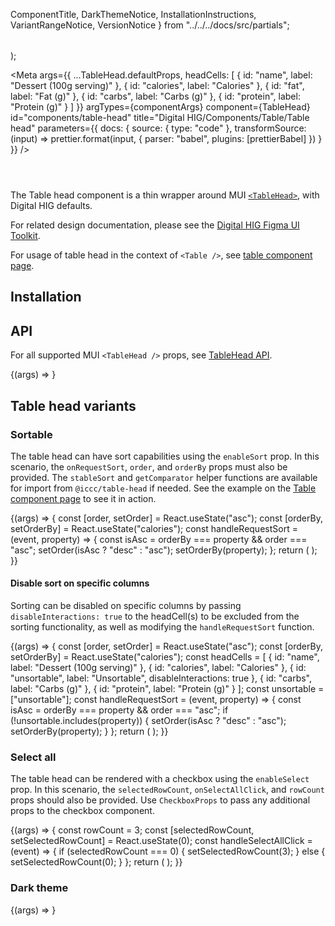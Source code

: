   ComponentTitle,
  DarkThemeNotice,
  InstallationInstructions,
  VariantRangeNotice,
  VersionNotice
} from "../../../docs/src/partials";

  <table>
    <TableHead {...args} />
  </table>
);

<Meta
  args={{
    ...TableHead.defaultProps,
    headCells: [
      { id: "name", label: "Dessert (100g serving)" },
      { id: "calories", label: "Calories" },
      { id: "fat", label: "Fat (g)" },
      { id: "carbs", label: "Carbs (g)" },
      { id: "protein", label: "Protein (g)" }
    ]
  }}
  argTypes={componentArgs}
  component={TableHead}
  id="components/table-head"
  title="Digital HIG/Components/Table/Table head"
  parameters={{
    docs: {
      source: {
        type: "code"
      },
      transformSource: (input) =>
        prettier.format(input, {
          parser: "babel",
          plugins: [prettierBabel]
        })
    }
  }}
/>

<ComponentTitle name="Table head" status="Stable" />

<code>
  <VersionNotice packageName="table-head" version={version} />
</code>

The Table head component is a thin wrapper around MUI [`<TableHead>`](https://mui.com/material-ui/react-table/), with Digital HIG defaults.

For related design documentation, please see the [Digital HIG Figma UI Toolkit](https://www.figma.com/file/NpV47EII6zCxkpPoChejg0/%E2%9D%96-iccc-UI-toolkit?node-id=9009%3A200194).

For usage of table head in the context of `<Table />`, see [table component page](/docs/components-table--api).

## Installation

<InstallationInstructions
  name={name}
  peerDependencies={peerDependencies}
  componentImport="TableHead"
/>

## API

For all supported MUI `<TableHead />` props, see [TableHead API](https://mui.com/material-ui/api/table-head/).

<Canvas>
  <Story
    name="API"
    parameters={{
      docs: {
        source: {
          type: "auto"
        }
      }
    }}
  >
    {(args) => <TableHeadComponent {...args} />}
  </Story>
</Canvas>

<ArgsTable story="API" />

## Table head variants

<VariantRangeNotice />

### Sortable

The table head can have sort capabilities using the `enableSort` prop. In this scenario, the `onRequestSort`, `order`, and `orderBy` props must also be provided. The `stableSort` and `getComparator` helper functions are available for import from `@iccc/table-head` if needed. See the example on the [Table component page](/docs/components-table--sortable) to see it in action.

<Canvas>
  <Story name="Sortable">
    {(args) => {
      const [order, setOrder] = React.useState("asc");
      const [orderBy, setOrderBy] = React.useState("calories");
      const handleRequestSort = (event, property) => {
        const isAsc = orderBy === property && order === "asc";
        setOrder(isAsc ? "desc" : "asc");
        setOrderBy(property);
      };
      return (
        <TableHeadComponent
          {...args}
          enableSort
          onRequestSort={handleRequestSort}
          order={order}
          orderBy={orderBy}
        />
      );
    }}
  </Story>
</Canvas>

#### Disable sort on specific columns

Sorting can be disabled on specific columns by passing `disableInteractions: true` to the headCell(s) to be excluded from the sorting functionality, as well as modifying the `handleRequestSort` function.

<Canvas>
  <Story name="Sortable: disable sort on specific columns">
    {(args) => {
      const [order, setOrder] = React.useState("asc");
      const [orderBy, setOrderBy] = React.useState("calories");
      const headCells = [
        { id: "name", label: "Dessert (100g serving)" },
        { id: "calories", label: "Calories" },
        { id: "unsortable", label: "Unsortable", disableInteractions: true },
        { id: "carbs", label: "Carbs (g)" },
        { id: "protein", label: "Protein (g)" }
      ];
      const unsortable = ["unsortable"];
      const handleRequestSort = (event, property) => {
        const isAsc = orderBy === property && order === "asc";
        if (!unsortable.includes(property)) {
          setOrder(isAsc ? "desc" : "asc");
          setOrderBy(property);
        }
      };
      return (
        <TableHeadComponent
          {...args}
          headCells={headCells}
          enableSort
          onRequestSort={handleRequestSort}
          order={order}
          orderBy={orderBy}
        />
      );
    }}
  </Story>
</Canvas>

### Select all

The table head can be rendered with a checkbox using the `enableSelect` prop. In this scenario, the `selectedRowCount`, `onSelectAllClick`, and `rowCount` props should also be provided. Use `CheckboxProps` to pass any additional props to the checkbox component.

<Canvas>
  <Story name="Select all">
    {(args) => {
      const rowCount = 3;
      const [selectedRowCount, setSelectedRowCount] = React.useState(0);
      const handleSelectAllClick = (event) => {
        if (selectedRowCount === 0) {
          setSelectedRowCount(3);
        } else {
          setSelectedRowCount(0);
        }
      };
      return (
        <TableHeadComponent
          {...args}
          enableSelect
          onSelectAllClick={handleSelectAllClick}
          rowCount={rowCount}
          selectedRowCount={selectedRowCount}
          CheckboxProps={{
            foo: "bar",
            inputProps: {
              baz: "quux"
            }
          }}
        />
      );
    }}
  </Story>
</Canvas>

### Dark theme

<DarkThemeNotice />

<Canvas>
  <Story name="Dark theme" parameters={{ theme: "dark" }}>
    {(args) => <TableHeadComponent {...args} />}
  </Story>
</Canvas>
